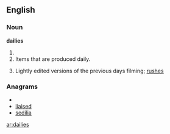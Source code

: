 ==English==

===Noun===
'''dailies'''

# {{plural of|[[daily]]}}
# Items that are produced daily.
# {{context|cinematography}} Lightly edited versions of the previous days filming; [[rushes]]

===Anagrams===
* {{alphagram|adeiils}}
* [[liaised#English|liaised]]
* [[sedilia#English|sedilia]]


[[ar:dailies]]